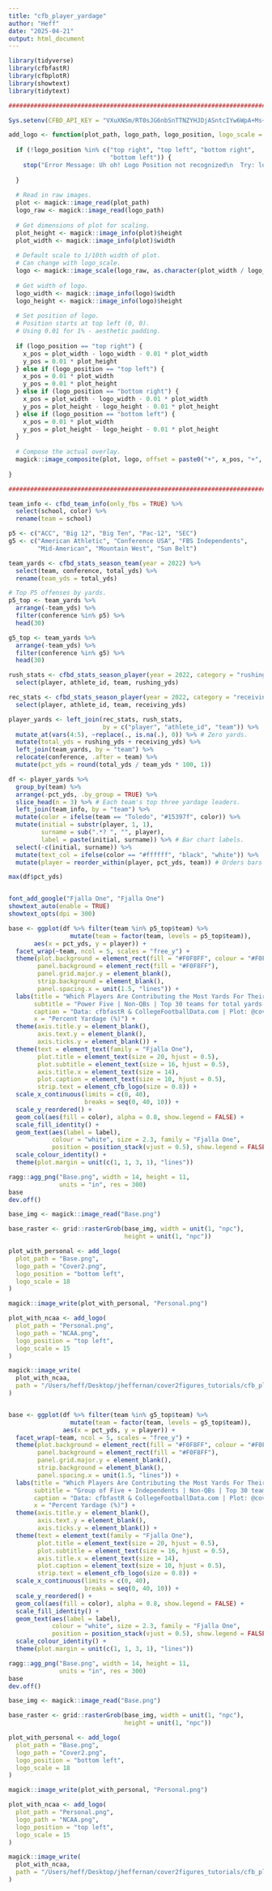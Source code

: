 ```yaml
---
title: "cfb_player_yardage"
author: "Heff"
date: "2025-04-21"
output: html_document
---
```


```r
library(tidyverse)
library(cfbfastR)
library(cfbplotR)
library(showtext)
library(tidytext)

###############################################################################
```

```r
Sys.setenv(CFBD_API_KEY = "VXuXNSm/RT0sJG6nbSnTTNZYHJDjASntcIYw6WpA+Ms+j/lkU7T9/d/i2GIKKVaj")
```

```r
add_logo <- function(plot_path, logo_path, logo_position, logo_scale = 10) {
  
  if (!logo_position %in% c("top right", "top left", "bottom right",
                            "bottom left")) {
    stop("Error Message: Uh oh! Logo Position not recognized\n  Try: logo_positon = 'top left', 'top right', 'bottom left', or 'bottom right'")
    
  }
  
  # Read in raw images.
  plot <- magick::image_read(plot_path)
  logo_raw <- magick::image_read(logo_path)
  
  # Get dimensions of plot for scaling.
  plot_height <- magick::image_info(plot)$height
  plot_width <- magick::image_info(plot)$width
  
  # Default scale to 1/10th width of plot.
  # Can change with logo_scale.
  logo <- magick::image_scale(logo_raw, as.character(plot_width / logo_scale))
  
  # Get width of logo.
  logo_width <- magick::image_info(logo)$width
  logo_height <- magick::image_info(logo)$height
  
  # Set position of logo.
  # Position starts at top left (0, 0).
  # Using 0.01 for 1% - aesthetic padding.
  
  if (logo_position == "top right") {
    x_pos = plot_width - logo_width - 0.01 * plot_width
    y_pos = 0.01 * plot_height
  } else if (logo_position == "top left") {
    x_pos = 0.01 * plot_width
    y_pos = 0.01 * plot_height
  } else if (logo_position == "bottom right") {
    x_pos = plot_width - logo_width - 0.01 * plot_width
    y_pos = plot_height - logo_height - 0.01 * plot_height
  } else if (logo_position == "bottom left") {
    x_pos = 0.01 * plot_width
    y_pos = plot_height - logo_height - 0.01 * plot_height
  }
  
  # Compose the actual overlay.
  magick::image_composite(plot, logo, offset = paste0("+", x_pos, "+", y_pos))
  
}

###############################################################################
```

```r
team_info <- cfbd_team_info(only_fbs = TRUE) %>%
  select(school, color) %>%
  rename(team = school)

p5 <- c("ACC", "Big 12", "Big Ten", "Pac-12", "SEC")
g5 <- c("American Athletic", "Conference USA", "FBS Independents",
        "Mid-American", "Mountain West", "Sun Belt")

team_yards <- cfbd_stats_season_team(year = 2022) %>%
  select(team, conference, total_yds) %>%
  rename(team_yds = total_yds)

# Top P5 offenses by yards.
p5_top <- team_yards %>%
  arrange(-team_yds) %>%
  filter(conference %in% p5) %>%
  head(30)

g5_top <- team_yards %>%
  arrange(-team_yds) %>%
  filter(conference %in% g5) %>%
  head(30)

rush_stats <- cfbd_stats_season_player(year = 2022, category = "rushing") %>%
  select(player, athlete_id, team, rushing_yds)

rec_stats <- cfbd_stats_season_player(year = 2022, category = "receiving") %>%
  select(player, athlete_id, team, receiving_yds)

player_yards <- left_join(rec_stats, rush_stats,
                          by = c("player", "athlete_id", "team")) %>%
  mutate_at(vars(4:5), ~replace(., is.na(.), 0)) %>% # Zero yards.
  mutate(total_yds = rushing_yds + receiving_yds) %>%
  left_join(team_yards, by = "team") %>%
  relocate(conference, .after = team) %>%
  mutate(pct_yds = round(total_yds / team_yds * 100, 1))

df <- player_yards %>%
  group_by(team) %>%
  arrange(-pct_yds, .by_group = TRUE) %>%
  slice_head(n = 3) %>% # Each team's top three yardage leaders.
  left_join(team_info, by = "team") %>%
  mutate(color = ifelse(team == "Toledo", "#15397f", color)) %>%
  mutate(initial = substr(player, 1, 1),
         surname = sub(".*? ", "", player),
         label = paste(initial, surname)) %>% # Bar chart labels.
  select(-c(initial, surname)) %>%
  mutate(text_col = ifelse(color == "#ffffff", "black", "white")) %>%
  mutate(player = reorder_within(player, pct_yds, team)) # Orders bars highest to lowest in individual facets.

max(df$pct_yds)


font_add_google("Fjalla One", "Fjalla One")
showtext_auto(enable = TRUE)
showtext_opts(dpi = 300)

base <- ggplot(df %>% filter(team %in% p5_top$team) %>%
                 mutate(team = factor(team, levels = p5_top$team)),
       aes(x = pct_yds, y = player)) +
  facet_wrap(~team, ncol = 5, scales = "free_y") +
  theme(plot.background = element_rect(fill = "#F0F8FF", colour = "#F0F8FF"),
        panel.background = element_rect(fill = "#F0F8FF"),
        panel.grid.major.y = element_blank(),
        strip.background = element_blank(),
        panel.spacing.x = unit(1.5, "lines")) +
  labs(title = "Which Players Are Contributing the Most Yards For Their Team?",
       subtitle = "Power Five | Non-QBs | Top 30 teams for total yards | Top 3 contributors per team",
       caption = "Data: cfbfastR & CollegeFootballData.com | Plot: @cover2figuRes",
       x = "Percent Yardage (%)") +
  theme(axis.title.y = element_blank(),
        axis.text.y = element_blank(),
        axis.ticks.y = element_blank()) +
  theme(text = element_text(family = "Fjalla One"),
        plot.title = element_text(size = 20, hjust = 0.5),
        plot.subtitle = element_text(size = 16, hjust = 0.5),
        axis.title.x = element_text(size = 14),
        plot.caption = element_text(size = 10, hjust = 0.5),
        strip.text = element_cfb_logo(size = 0.8)) +
  scale_x_continuous(limits = c(0, 40),
                     breaks = seq(0, 40, 10)) +
  scale_y_reordered() +
  geom_col(aes(fill = color), alpha = 0.8, show.legend = FALSE) +
  scale_fill_identity() +
  geom_text(aes(label = label),
            colour = "white", size = 2.3, family = "Fjalla One",
            position = position_stack(vjust = 0.5), show.legend = FALSE) +
  scale_colour_identity() +
  theme(plot.margin = unit(c(1, 1, 3, 1), "lines"))

ragg::agg_png("Base.png", width = 14, height = 11,
              units = "in", res = 300)
base
dev.off()

base_img <- magick::image_read("Base.png")

base_raster <- grid::rasterGrob(base_img, width = unit(1, "npc"),
                                height = unit(1, "npc"))

plot_with_personal <- add_logo(
  plot_path = "Base.png",
  logo_path = "Cover2.png",
  logo_position = "bottom left",
  logo_scale = 18
)

magick::image_write(plot_with_personal, "Personal.png")

plot_with_ncaa <- add_logo(
  plot_path = "Personal.png",
  logo_path = "NCAA.png",
  logo_position = "top left",
  logo_scale = 15
)

magick::image_write(
  plot_with_ncaa,
  path = "/Users/heff/Desktop/jheffernan/cover2figures_tutorials/cfb_player_yardage/cfb_player_yards_p5.png"
)


base <- ggplot(df %>% filter(team %in% g5_top$team) %>%
                 mutate(team = factor(team, levels = g5_top$team)),
               aes(x = pct_yds, y = player)) +
  facet_wrap(~team, ncol = 5, scales = "free_y") +
  theme(plot.background = element_rect(fill = "#F0F8FF", colour = "#F0F8FF"),
        panel.background = element_rect(fill = "#F0F8FF"),
        panel.grid.major.y = element_blank(),
        strip.background = element_blank(),
        panel.spacing.x = unit(1.5, "lines")) +
  labs(title = "Which Players Are Contributing the Most Yards For Their Team?",
       subtitle = "Group of Five + Independents | Non-QBs | Top 30 teams for total yards | Top 3 contributors per team",
       caption = "Data: cfbfastR & CollegeFootballData.com | Plot: @cover2figuRes",
       x = "Percent Yardage (%)") +
  theme(axis.title.y = element_blank(),
        axis.text.y = element_blank(),
        axis.ticks.y = element_blank()) +
  theme(text = element_text(family = "Fjalla One"),
        plot.title = element_text(size = 20, hjust = 0.5),
        plot.subtitle = element_text(size = 16, hjust = 0.5),
        axis.title.x = element_text(size = 14),
        plot.caption = element_text(size = 10, hjust = 0.5),
        strip.text = element_cfb_logo(size = 0.8)) +
  scale_x_continuous(limits = c(0, 40),
                     breaks = seq(0, 40, 10)) +
  scale_y_reordered() +
  geom_col(aes(fill = color), alpha = 0.8, show.legend = FALSE) +
  scale_fill_identity() +
  geom_text(aes(label = label),
            colour = "white", size = 2.3, family = "Fjalla One",
            position = position_stack(vjust = 0.5), show.legend = FALSE) +
  scale_colour_identity() +
  theme(plot.margin = unit(c(1, 1, 3, 1), "lines"))

ragg::agg_png("Base.png", width = 14, height = 11,
              units = "in", res = 300)
base
dev.off()

base_img <- magick::image_read("Base.png")

base_raster <- grid::rasterGrob(base_img, width = unit(1, "npc"),
                                height = unit(1, "npc"))

plot_with_personal <- add_logo(
  plot_path = "Base.png",
  logo_path = "Cover2.png",
  logo_position = "bottom left",
  logo_scale = 18
)

magick::image_write(plot_with_personal, "Personal.png")

plot_with_ncaa <- add_logo(
  plot_path = "Personal.png",
  logo_path = "NCAA.png",
  logo_position = "top left",
  logo_scale = 15
)

magick::image_write(
  plot_with_ncaa,
  path = "/Users/heff/Desktop/jheffernan/cover2figures_tutorials/cfb_player_yardage/cfb_player_yards_g5.png"
)
```

